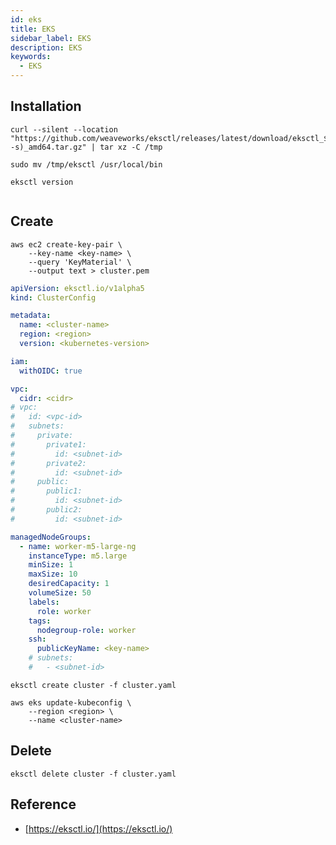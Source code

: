 ```yaml
---
id: eks
title: EKS
sidebar_label: EKS
description: EKS
keywords:
  - EKS
---
```


## Installation

```shell
curl --silent --location "https://github.com/weaveworks/eksctl/releases/latest/download/eksctl_$(uname -s)_amd64.tar.gz" | tar xz -C /tmp
```

```shell
sudo mv /tmp/eksctl /usr/local/bin
```

```shell
eksctl version
```

```shell

```

## Create

```shell {2-3}
aws ec2 create-key-pair \
    --key-name <key-name> \
    --query 'KeyMaterial' \
    --output text > cluster.pem
```

```yaml title="cluster.yaml" {5-6,12,26}
apiVersion: eksctl.io/v1alpha5
kind: ClusterConfig

metadata:
  name: <cluster-name>
  region: <region>
  version: <kubernetes-version>

iam:
  withOIDC: true

vpc:
  cidr: <cidr>
# vpc:
#   id: <vpc-id>
#   subnets:
#     private:
#       private1:
#         id: <subnet-id>
#       private2:
#         id: <subnet-id>
#     public:
#       public1:
#         id: <subnet-id>
#       public2:
#         id: <subnet-id>

managedNodeGroups:
  - name: worker-m5-large-ng
    instanceType: m5.large
    minSize: 1
    maxSize: 10
    desiredCapacity: 1
    volumeSize: 50
    labels:
      role: worker
    tags:
      nodegroup-role: worker
    ssh:
      publicKeyName: <key-name>
    # subnets:
    #   - <subnet-id>
```

```shell
eksctl create cluster -f cluster.yaml
```

```shell
aws eks update-kubeconfig \
    --region <region> \
    --name <cluster-name>
```

## Delete

```shell
eksctl delete cluster -f cluster.yaml
```

## Reference

- [https://eksctl.io/](https://eksctl.io/)
